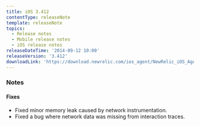 ```yaml
---
title: iOS 3.412
contentType: releaseNote
template: releaseNote
topics:
  - Release notes
  - Mobile release notes
  - iOS release notes
releaseDateTime: '2014-09-12 10:00'
releaseVersion: '3.412'
downloadLink: 'https://download.newrelic.com/ios_agent/NewRelic_iOS_Agent_3.412.zip'
---
```


### Notes

#### Fixes

* Fixed minor memory leak caused by network instrumentation.
* Fixed a bug where network data was missing from interaction traces.
